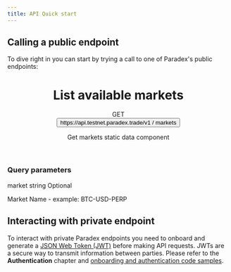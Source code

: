 ```yaml
---
title: API Quick start
---
```


## Calling a public endpoint

To dive right in you can start by trying a call to one of Paradex's public endpoints:

<header class="space-y-1 pb-2 pt-8">
  <div class="flex items-center justify-between">
    <span>
      <h1 class="fern-page-heading">List available markets</h1>
    </span>
  </div>
  <div class="fern-x-overflow flex min-w-0 max-w-full shrink flex-col items-start">
    <div class="flex items-center gap-1 pr-2 max-w-full">
      <span class="fern-tag large green-subtle uppercase mt-0.5">GET</span>
      <div class="flex items-center">
        <span class="inline-flex shrink items-baseline  py-0.5 px-1 rounded-md cursor-default">
          <button data-state="closed">
            <span class="font-mono text-sm">
              <span class="whitespace-nowrap max-sm:hidden">
                <span class="max-sm:hidden">
                  <span class="whitespace-nowrap max-sm:hidden font-mono">
                    <span class="t-muted p-0 text-sm hover:shadow-lg hide-svg">https://api.testnet.paradex.trade/v1</span>
                  </span>
                </span>
              </span>
              <span class="text-faded">/</span>
              <span class="whitespace-nowrap text-faded">markets</span>
            </span>
          </button>
        </span>
      </div>
    </div>
  </div>
<div class="text-base leading-6 break-words max-w-none prose dark:prose-invert prose-base">
      <p>Get markets static data component</p>
    </div>
</header>
<div class="">
<div class="">
<div class="flex min-w-0 max-w-content-width flex-1 flex-col pt-8 md:py-8">
  <div class="flex max-w-full flex-1 flex-col">
    <div id="/api-reference/testnet/markets/get-markets#request.query" class="scroll-mt-content">
      <h3 class="relative mt-0 flex items-center mb-3" data-state="closed">Query parameters</h3>
      <div>
        <div>
          <div class="h-px bg-border-default"></div>
          <div id="/api-reference/testnet/markets/get-markets#request.query.market" class="scroll-mt-content-padded relative flex flex-col py-3">
            <span class="inline-flex items-baseline gap-2" data-state="closed">
              <span class="fern-api-property-key">market</span>
              <span class="fern-api-property-meta">
                <span>string</span>
                <span>Optional</span>
              </span>
            </span>
            <div class="!t-muted break-words max-w-none prose dark:prose-invert prose-sm dark:prose-invert-sm">
              <p>Market Name - example: BTC-USD-PERP</p>
            </div>
          </div>
        </div>
      </div>
    </div>
  </div>
</div>
</div>
<div class="">
<EndpointRequestSnippet endpoint='GET /markets'/>
<EndpointResponseSnippet endpoint='GET /markets'/>
</div>
</div>

## Interacting with private endpoint

To interact with private Paradex endpoints you need to onboard and generate a [JSON Web Token (JWT)](https://jwt.io/introduction) before making API requests. JWTs are a secure way to transmit information between parties. Please refer to the **Authentication** chapter and [onboarding and authentication code samples](https://github.com/paradextrade/code-samples).

